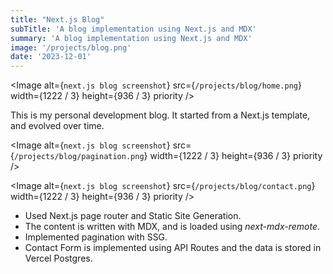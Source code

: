 ```yaml
---
title: "Next.js Blog"
subTitle: 'A blog implementation using Next.js and MDX'
summary: 'A blog implementation using Next.js and MDX'
image: '/projects/blog.png'
date: '2023-12-01'
---
```


<Image
  alt={`next.js blog screenshot`}
  src={`/projects/blog/home.png`}
  width={1222 / 3}
  height={936 / 3}
  priority
/>

This is my personal development blog. It started from a Next.js template, and evolved over time. 

<Image
  alt={`next.js blog screenshot`}
  src={`/projects/blog/pagination.png`}
  width={1222 / 3}
  height={936 / 3}
  priority
/>

<Image
  alt={`next.js blog screenshot`}
  src={`/projects/blog/contact.png`}
  width={1222 / 3}
  height={936 / 3}
  priority
/>

- Used Next.js page router and Static Site Generation.
- The content is written with MDX, and is loaded using *next-mdx-remote*.
- Implemented pagination with SSG.
- Contact Form is implemented using API Routes and the data is stored in Vercel Postgres.